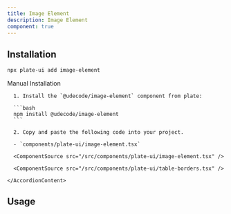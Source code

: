 ```yaml
---
title: Image Element
description: Image Element
component: true
---
```


[//]: # (<ComponentExample src="/src/components/examples/PlaygroundDemo.tsx">)
[//]: # (  <PlaygroundDemo />)
[//]: # (</ComponentExample>)

## Installation

```bash
npx plate-ui add image-element
```

<Accordion type="single" collapsible>
  <AccordionItem value="manual-installation">
    <AccordionTrigger>Manual Installation</AccordionTrigger>
    <AccordionContent>

      1. Install the `@udecode/image-element` component from plate:

      ```bash
      npm install @udecode/image-element
      ```

      2. Copy and paste the following code into your project.

      - `components/plate-ui/image-element.tsx`

      <ComponentSource src="/src/components/plate-ui/image-element.tsx" />

      <ComponentSource src="/src/components/plate-ui/table-borders.tsx" />

    </AccordionContent>

  </AccordionItem>
</Accordion>

## Usage

```tsx
```

```tsx
```